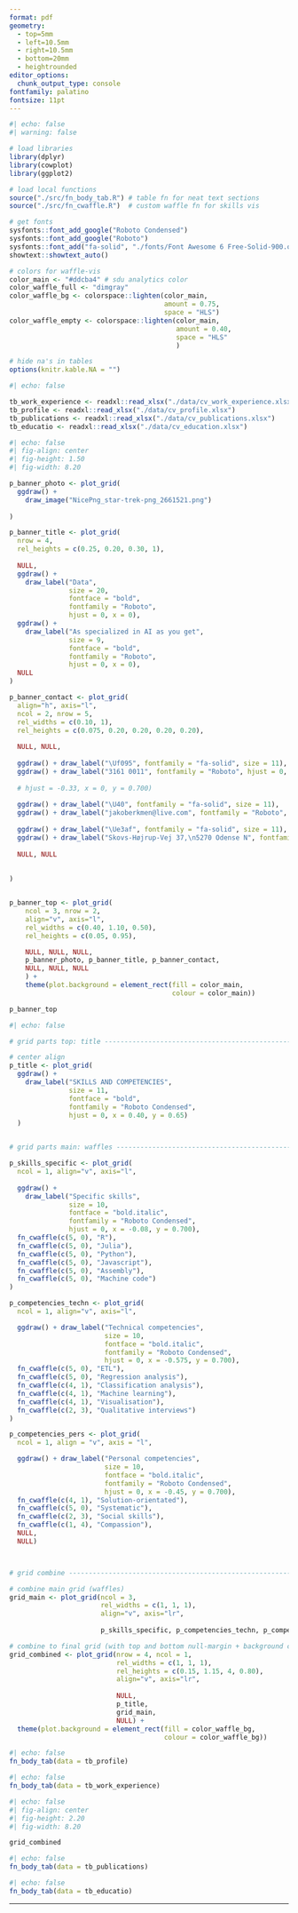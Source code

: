 ```yaml
---
format: pdf
geometry:
  - top=5mm
  - left=10.5mm
  - right=10.5mm
  - bottom=20mm
  - heightrounded
editor_options: 
  chunk_output_type: console
fontfamily: palatino
fontsize: 11pt
---
```


```r
#| echo: false
#| warning: false

# load libraries
library(dplyr)
library(cowplot)
library(ggplot2)

# load local functions
source("./src/fn_body_tab.R") # table fn for neat text sections
source("./src/fn_cwaffle.R")  # custom waffle fn for skills vis

# get fonts
sysfonts::font_add_google("Roboto Condensed")
sysfonts::font_add_google("Roboto")
sysfonts::font_add("fa-solid", "./fonts/Font Awesome 6 Free-Solid-900.otf")
showtext::showtext_auto()

# colors for waffle-vis
color_main <- "#ddcba4" # sdu analytics color
color_waffle_full <- "dimgray"
color_waffle_bg <- colorspace::lighten(color_main, 
                                       amount = 0.75, 
                                       space = "HLS")
color_waffle_empty <- colorspace::lighten(color_main, 
                                          amount = 0.40, 
                                          space = "HLS"
                                          )

# hide na's in tables
options(knitr.kable.NA = "")


```

```r
#| echo: false

tb_work_experience <- readxl::read_xlsx("./data/cv_work_experience.xlsx")
tb_profile <- readxl::read_xlsx("./data/cv_profile.xlsx")
tb_publications <- readxl::read_xlsx("./data/cv_publications.xlsx")
tb_educatio <- readxl::read_xlsx("./data/cv_education.xlsx")

```



```r
#| echo: false
#| fig-align: center
#| fig-height: 1.50
#| fig-width: 8.20

p_banner_photo <- plot_grid(
  ggdraw() + 
    draw_image("NicePng_star-trek-png_2661521.png")
  
)

p_banner_title <- plot_grid(
  nrow = 4, 
  rel_heights = c(0.25, 0.20, 0.30, 1),
  
  NULL, 
  ggdraw() + 
    draw_label("Data",
               size = 20, 
               fontface = "bold", 
               fontfamily = "Roboto",
               hjust = 0, x = 0),
  ggdraw() + 
    draw_label("As specialized in AI as you get",
               size = 9, 
               fontface = "bold", 
               fontfamily = "Roboto",
               hjust = 0, x = 0),
  NULL
)

p_banner_contact <- plot_grid(
  align="h", axis="l",
  ncol = 2, nrow = 5,
  rel_widths = c(0.10, 1),
  rel_heights = c(0.075, 0.20, 0.20, 0.20, 0.20),
  
  NULL, NULL,
  
  ggdraw() + draw_label("\Uf095", fontfamily = "fa-solid", size = 11), 
  ggdraw() + draw_label("3161 0011", fontfamily = "Roboto", hjust = 0, x = 0.05, size = 9),
  
  # hjust = -0.33, x = 0, y = 0.700)
  
  ggdraw() + draw_label("\U40", fontfamily = "fa-solid", size = 11), 
  ggdraw() + draw_label("jakoberkmen@live.com", fontfamily = "Roboto", hjust = 0, x = 0.05, size = 9),
  
  ggdraw() + draw_label("\Ue3af", fontfamily = "fa-solid", size = 11), 
  ggdraw() + draw_label("Skovs-Højrup-Vej 37,\n5270 Odense N", fontfamily = "Roboto", hjust = 0, x = 0.05, size = 9),
  
  NULL, NULL
  
  
)


p_banner_top <- plot_grid(
    ncol = 3, nrow = 2,
    align="v", axis="l",
    rel_widths = c(0.40, 1.10, 0.50),
    rel_heights = c(0.05, 0.95),

    NULL, NULL, NULL, 
    p_banner_photo, p_banner_title, p_banner_contact,
    NULL, NULL, NULL
    ) +
    theme(plot.background = element_rect(fill = color_main, 
                                         colour = color_main))

p_banner_top


```



```r
#| echo: false

# grid parts top: title ----------------------------------------------------

# center align
p_title <- plot_grid(
  ggdraw() + 
    draw_label("SKILLS AND COMPETENCIES",
               size = 11,
               fontface = "bold",
               fontfamily = "Roboto Condensed",
               hjust = 0, x = 0.40, y = 0.65)
  )


# grid parts main: waffles -------------------------------------------------

p_skills_specific <- plot_grid(
  ncol = 1, align="v", axis="l", 
  
  ggdraw() + 
    draw_label("Specific skills",
               size = 10, 
               fontface = "bold.italic", 
               fontfamily = "Roboto Condensed",
               hjust = 0, x = -0.08, y = 0.700),
  fn_cwaffle(c(5, 0), "R"), 
  fn_cwaffle(c(5, 0), "Julia"),
  fn_cwaffle(c(5, 0), "Python"),
  fn_cwaffle(c(5, 0), "Javascript"),
  fn_cwaffle(c(5, 0), "Assembly"), 
  fn_cwaffle(c(5, 0), "Machine code")
)

p_competencies_techn <- plot_grid(
  ncol = 1, align="v", axis="l", 

  ggdraw() + draw_label("Technical competencies",
                        size = 10, 
                        fontface = "bold.italic", 
                        fontfamily = "Roboto Condensed",
                        hjust = 0, x = -0.575, y = 0.700),
  fn_cwaffle(c(5, 0), "ETL"), 
  fn_cwaffle(c(5, 0), "Regression analysis"),
  fn_cwaffle(c(4, 1), "Classification analysis"),
  fn_cwaffle(c(4, 1), "Machine learning"),
  fn_cwaffle(c(4, 1), "Visualisation"), 
  fn_cwaffle(c(2, 3), "Qualitative interviews")
)

p_competencies_pers <- plot_grid(
  ncol = 1, align = "v", axis = "l", 

  ggdraw() + draw_label("Personal competencies",
                        size = 10, 
                        fontface = "bold.italic", 
                        fontfamily = "Roboto Condensed",
                        hjust = 0, x = -0.45, y = 0.700),
  fn_cwaffle(c(4, 1), "Solution-orientated"), 
  fn_cwaffle(c(5, 0), "Systematic"),
  fn_cwaffle(c(2, 3), "Social skills"),
  fn_cwaffle(c(1, 4), "Compassion"), 
  NULL, 
  NULL)



# grid combine ------------------------------------------------------------

# combine main grid (waffles)
grid_main <- plot_grid(ncol = 3, 
                       rel_widths = c(1, 1, 1),
                       align="v", axis="lr",
          
                       p_skills_specific, p_competencies_techn, p_competencies_pers) 

# combine to final grid (with top and bottom null-margin + background color)
grid_combined <- plot_grid(nrow = 4, ncol = 1, 
                           rel_widths = c(1, 1, 1), 
                           rel_heights = c(0.15, 1.15, 4, 0.80),
                           align="v", axis="lr",
                           
                           NULL, 
                           p_title, 
                           grid_main, 
                           NULL) +
  theme(plot.background = element_rect(fill = color_waffle_bg, 
                                       colour = color_waffle_bg))

```



```r
#| echo: false
fn_body_tab(data = tb_profile)

```

```r
#| echo: false
fn_body_tab(data = tb_work_experience)

```

\vspace{16pt}

```r
#| echo: false
#| fig-align: center
#| fig-height: 2.20
#| fig-width: 8.20

grid_combined 

```

```r
#| echo: false
fn_body_tab(data = tb_publications)

```

```r
#| echo: false
fn_body_tab(data = tb_educatio)

```

\vspace{64pt}

------------------------------------------------------------------------

